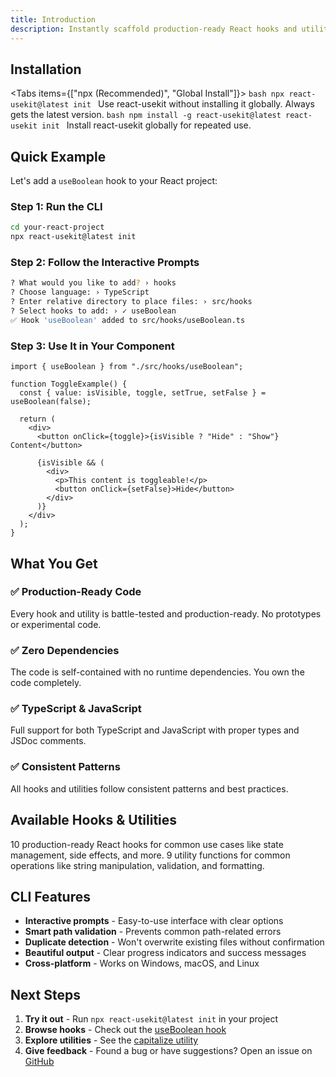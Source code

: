 ```yaml
---
title: Introduction
description: Instantly scaffold production-ready React hooks and utilities into your project with a single command. No dependencies, no boilerplate—just proven, reusable code.
---
```



## Installation

<Tabs items={["npx (Recommended)", "Global Install"]}>
  <Tab value="npx (Recommended)">
    ```bash npx react-usekit@latest init ``` Use react-usekit without installing
    it globally. Always gets the latest version.
  </Tab>
  <Tab value="Global Install">
    ```bash npm install -g react-usekit@latest react-usekit init ``` Install
    react-usekit globally for repeated use.
  </Tab>
</Tabs>

## Quick Example

Let's add a `useBoolean` hook to your React project:

### Step 1: Run the CLI

```bash
cd your-react-project
npx react-usekit@latest init
```

### Step 2: Follow the Interactive Prompts

```bash
? What would you like to add? › hooks
? Choose language: › TypeScript
? Enter relative directory to place files: › src/hooks
? Select hooks to add: › ✓ useBoolean
✅ Hook 'useBoolean' added to src/hooks/useBoolean.ts
```

### Step 3: Use It in Your Component

```tsx
import { useBoolean } from "./src/hooks/useBoolean";

function ToggleExample() {
  const { value: isVisible, toggle, setTrue, setFalse } = useBoolean(false);

  return (
    <div>
      <button onClick={toggle}>{isVisible ? "Hide" : "Show"} Content</button>

      {isVisible && (
        <div>
          <p>This content is toggleable!</p>
          <button onClick={setFalse}>Hide</button>
        </div>
      )}
    </div>
  );
}
```

## What You Get

### ✅ Production-Ready Code

Every hook and utility is battle-tested and production-ready. No prototypes or experimental code.

### ✅ Zero Dependencies

The code is self-contained with no runtime dependencies. You own the code completely.

### ✅ TypeScript & JavaScript

Full support for both TypeScript and JavaScript with proper types and JSDoc comments.

### ✅ Consistent Patterns

All hooks and utilities follow consistent patterns and best practices.

## Available Hooks & Utilities

<Cards>
  <Card title="🪝 Hooks" href="/docs/hooks/use-boolean">
    10 production-ready React hooks for common use cases like state management,
    side effects, and more.
  </Card>
  <Card title="🛠️ Utilities" href="/docs/utilities/capitalize">
    9 utility functions for common operations like string manipulation,
    validation, and formatting.
  </Card>
</Cards>

## CLI Features

- **Interactive prompts** - Easy-to-use interface with clear options
- **Smart path validation** - Prevents common path-related errors
- **Duplicate detection** - Won't overwrite existing files without confirmation
- **Beautiful output** - Clear progress indicators and success messages
- **Cross-platform** - Works on Windows, macOS, and Linux

## Next Steps

1. **Try it out** - Run `npx react-usekit@latest init` in your project
2. **Browse hooks** - Check out the [useBoolean hook](/docs/hooks/use-boolean)
3. **Explore utilities** - See the [capitalize utility](/docs/utilities/capitalize)
4. **Give feedback** - Found a bug or have suggestions? Open an issue on [GitHub](https://github.com/brijeshkumaryadav16/react-usekit)

